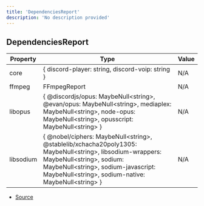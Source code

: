 ```yaml
---
title: 'DependenciesReport'
description: 'No description provided'
---
```


## DependenciesReport

| Property  | Type                                                                                                                                                                                                                                       | Value |
| --------- | ------------------------------------------------------------------------------------------------------------------------------------------------------------------------------------------------------------------------------------------ | ----- |
| core      | \{ discord-player: string, discord-voip: string }                                                                                                                                                                                          | N/A   |
| ffmpeg    | FFmpegReport                                                                                                                                                                                                                               | N/A   |
| libopus   | \{ @discordjs/opus: MaybeNull\<string>, @evan/opus: MaybeNull\<string>, mediaplex: MaybeNull\<string>, node\-opus: MaybeNull\<string>, opusscript: MaybeNull\<string> }                                                                    | N/A   |
| libsodium | \{ @nobel/ciphers: MaybeNull\<string>, @stablelib/xchacha20poly1305: MaybeNull\<string>, libsodium\-wrappers: MaybeNull\<string>, sodium: MaybeNull\<string>, sodium\-javascript: MaybeNull\<string>, sodium\-native: MaybeNull\<string> } | N/A   |

- [Source](https://github.com/androz2091/discord-player/blob/ce04b3f4c6671029ce4d4aa9090e56ac7e7f5666/packages/discord-player/src/utils/DependencyReportGenerator.ts#L11)
